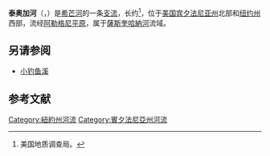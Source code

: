 {{Infobox river
| name               = Tioga River<br >泰奥加河
| name_native        = 
| name_native_lang   = 
| name_other         = 
| name_etymology     = 
<!---------------------- IMAGE & MAP -->
| image              = Tioga river.jpg
| image_size         = 270
| image_caption      = 宾夕法尼亚州-纽约州边界线附近的泰奥加河
| map                = 
| map_size           = 
| map_caption        = 
| pushpin_map        = USA New York
| pushpin_map_size   = 
| pushpin_map_caption= 泰奥加河河口在纽约州的位置
<!---------------------- LOCATION -->
| subdivision_type1  = 国家
| subdivision_name1  = [[美国|美国]]
| subdivision_type2  = 州
| subdivision_name2  = [[纽约州|纽约州]]、[[宾夕法尼亚州|宾夕法尼亚州]]
| subdivision_type3  = 
| subdivision_name3  = 
| subdivision_type4  = 
| subdivision_name4  = 
| subdivision_type5  = 
| subdivision_name5  = 
<!---------------------- PHYSICAL CHARACTERISTICS -->
| length             = {{convert|58|mi|km|abbr=on}}<ref name=NHD/> 
| width_min          = 
| width_avg          = 
| width_max          = 
| depth_min          = 
| depth_avg          = 
| depth_max          = 
| discharge1_location= [[Lindley,_New_York|Lindley, New York]]<ref name=USGSflow>{{cite web |url=http://wdr.water.usgs.gov/wy2013/pdfs/01520500.2013.pdf |title=01520500 Tioga River near Lindley, NY, Water Data Report 2013 |publisher=United States Geological Survey |work=National Water Information System |date=1930–2013 |format=PDF |accessdate=April 26, 2016 |archive-date=2019-11-08 |archive-url=https://web.archive.org/web/20191108135722/https://wdr.water.usgs.gov/wy2013/pdfs/01520500.2013.pdf |dead-url=no }}</ref>
| discharge1_min     = {{convert|7.2|cuft/s|m3/s|abbr=on}}<br/>(September 1, 1939)<ref name=USGSflow/>
| discharge1_avg     = {{convert|821|cuft/s|m3/s|abbr=on}}
| discharge1_max     = {{convert|63000|cuft/s|m3/s|abbr=on}}<br/>(June 23, 1972)<ref name=USGSflow/>
<!---------------------- BASIN FEATURES -->
| source1            = 
| source1_location   = 宾夕法尼亚州[[布拉福縣_(賓夕法尼亞州)|布拉福縣]][[Armenia_Township,_Bradford_County,_Pennsylvania|Armenia Township]]
| source1_coordinates= {{coord|41|45|40|N|76|51|39|W|display=inline}}<ref name=GNIS>{{cite GNIS|970717|Tioga River|April 26, 2016}}</ref>
| source1_elevation  = 
| mouth              = [[希芒河|希芒河]]
| mouth_location     = 纽约州[[斯托本縣_(紐約州)|斯托本縣]][[Painted_Post,_New_York|Painted Post]]
| mouth_coordinates  = {{coord|42|09|07|N|77|05|25|W|display=inline,title}}<ref name=GNIS/>
| mouth_elevation    = 
| progression        = 
| river_system       = 
| basin_size         = 
| tributaries_left   = [[Crooked_Creek_(Tioga_River)|Crooked Creek]], [[Cowanesque_River|Cowanesque River]], [[Canisteo_River|Canisteo River]]
| tributaries_right  = 
| custom_label       = 
| custom_data        = 
| extra              = 
}}
'''泰奥加河'''（{{lang-en|Tioga River}}，{{IPAc-en|ˈ|t|aɪ|oʊ-|ɡ|ə}}）是[[希芒河|希芒河]]的一条[[支流|支流]]，长约{{Convert|58|mi}}<ref name="NHD">美国地质调查局。 </ref>，位于[[美国|美国]][[宾夕法尼亚州|宾夕法尼亚州]]北部和[[纽约州|纽约州]]西部，流经[[阿勒格尼平原|阿勒格尼平原]]，属于[[薩斯奎哈納河|薩斯奎哈納河]]流域。

== 另请参阅 ==
* [[小钓鱼溪|小钓鱼溪]]

== 参考文献 ==
{{Reflist}}
[[Category:紐約州河流|Category:紐約州河流]]
[[Category:賓夕法尼亞州河流|Category:賓夕法尼亞州河流]]
